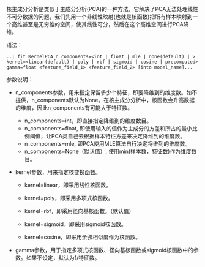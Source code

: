 核主成分分析是类似于主成分分析(PCA)的一种方法，它解决了PCA无法处理线性不可分数据的问题，我们先用一个非线性映射(也就是核函数)把所有样本映射到一个高维甚至是无穷维的空间，使其线性可分，然后在这个高维空间进行PCA降维。



语法：

```
..| fit KernelPCA n_components=<int | float | mle | none(default) | > kernel=<linear(default) | poly | rbf | sigmoid | cosine | precomputed> gamma=float <feature_field_1> <feature_field_2> [into model_name]...
```



参数说明：

- n_components参数，用来指定保留多少个特征，即要降维到的维度数。如不提供，n_components默认为None。在核主成分分析中，核函数会升高数据的维度，因此n_components有可能大于特征数。

  - n_components=int，即直接指定降维到的维度数目。
  - n_components=float, 即使用输入的值作为主成分的方差和所占的最小比例阈值，让PCA类自己去根据样本特征方差来决定降维到的维度数。
  - n_components=mle, 即PCA使用MLE算法自行决定将维到的维度数。
  - n_components=None（默认值）, 使用min(样本数，特征数)作为维度数目。

- kernel参数，用来指定核变换函数。

  - kernel=linear，即采用线性核函数。

  - kernel=poly，即采用多项式核函数。

  - kernel=rbf，即采用径向基核函数。（默认值）
  - kernel=sigmoid，即采用sigmoid核函数。

  - kernel=cosine，即采用余弦相似度作为核函数。

- gamma参数，用于指定多项式核函数、径向基核函数或sigmoid核函数中的参数。如果不设定，默认为1/特征数。



